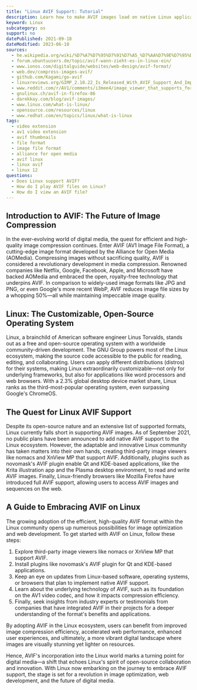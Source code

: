 ```yaml
---
title: "Linux AVIF Support: Tutorial"
description: Learn how to make AVIF images load on native Linux applications.
keyword: Linux
subcategory: os
support: no
datePublished: 2021-09-18
dateModified: 2023-06-10
sources:
  - he.wikipedia.org/wiki/%D7%A7%D7%95%D7%91%D7%A5_%D7%AA%D7%9E%D7%95%D7%A0%D7%94
  - forum.ubuntuusers.de/topic/avif-wann-zieht-es-in-linux-ein/
  - www.ionos.com/digitalguide/websites/web-design/avif-format/
  - web.dev/compress-images-avif/
  - github.com/Kagami/go-avif
  - linuxreviews.org/GIMP_2.10.22_Is_Released_With_AVIF_Support_And_Improved_Support_For_Many_Other_File_Formats
  - www.reddit.com/r/AV1/comments/i3mee4/image_viewer_that_supports_for_avif/
  - gnulinux.ch/avif-in-firefox-86
  - darekkay.com/blog/avif-images/
  - www.linux.com/what-is-linux/
  - opensource.com/resources/linux
  - www.redhat.com/en/topics/linux/what-is-linux
tags:
  - video extension
  - av1 video extension
  - avif thumbnails
  - file format
  - image file format
  - alliance for open media
  - avif linux
  - linux avif
  - linux 12
questions:
  - Does Linux support AVIF?
  - How do I play AVIF files on Linux?
  - How do I view an AVIF file?
---
```


## Introduction to AVIF: The Future of Image Compression

In the ever-evolving world of digital media, the quest for efficient and high-quality image compression continues. Enter AVIF (AV1 Image File Format), a cutting-edge image format developed by the Alliance for Open Media (AOMedia). Compressing images without sacrificing quality, AVIF is considered a revolutionary development in media compression. Renowned companies like Netflix, Google, Facebook, Apple, and Microsoft have backed AOMedia and embraced the open, royalty-free technology that underpins AVIF. In comparison to widely-used image formats like JPG and PNG, or even Google's more recent WebP, AVIF reduces image file sizes by a whopping 50%—all while maintaining impeccable image quality.

## Linux: The Customizable, Open-Source Operating System

Linux, a brainchild of American software engineer Linus Torvalds, stands out as a free and open-source operating system with a worldwide community-driven development. The GNU Group powers most of the Linux ecosystem, making the source code accessible to the public for reading, editing, and collaborating. Users can apply different distributions (distros) for their systems, making Linux extraordinarily customizable—not only for underlying frameworks, but also for applications like word processors and web browsers. With a 2.3% global desktop device market share, Linux ranks as the third-most-popular operating system, even surpassing Google's ChromeOS.

## The Quest for Linux AVIF Support

Despite its open-source nature and an extensive list of supported formats, Linux currently falls short in supporting AVIF images. As of September 2021, no public plans have been announced to add native AVIF support to the Linux ecosystem. However, the adaptable and innovative Linux community has taken matters into their own hands, creating third-party image viewers like nomacs and XnView MP that support AVIF. Additionally, plugins such as novomask's AVIF plugin enable Qt and KDE-based applications, like the Krita illustration app and the Plasma desktop environment, to read and write AVIF images. Finally, Linux-friendly browsers like Mozilla Firefox have introduced full AVIF support, allowing users to access AVIF images and sequences on the web.

## A Guide to Embracing AVIF on Linux

The growing adoption of the efficient, high-quality AVIF format within the Linux community opens up numerous possibilities for image optimization and web development. To get started with AVIF on Linux, follow these steps:

1. Explore third-party image viewers like nomacs or XnView MP that support AVIF.
2. Install plugins like novomask's AVIF plugin for Qt and KDE-based applications.
3. Keep an eye on updates from Linux-based software, operating systems, or browsers that plan to implement native AVIF support.
4. Learn about the underlying technology of AVIF, such as its foundation on the AV1 video codec, and how it impacts compression efficiency.
5. Finally, seek insights from industry experts or testimonials from companies that have integrated AVIF in their projects for a deeper understanding of the format's benefits and applications.

By adopting AVIF in the Linux ecosystem, users can benefit from improved image compression efficiency, accelerated web performance, enhanced user experiences, and ultimately, a more vibrant digital landscape where images are visually stunning yet lighter on resources.

Hence, AVIF's incorporation into the Linux world marks a turning point for digital media—a shift that echoes Linux's spirit of open-source collaboration and innovation. With Linux now embarking on the journey to embrace AVIF support, the stage is set for a revolution in image optimization, web development, and the future of digital media.
